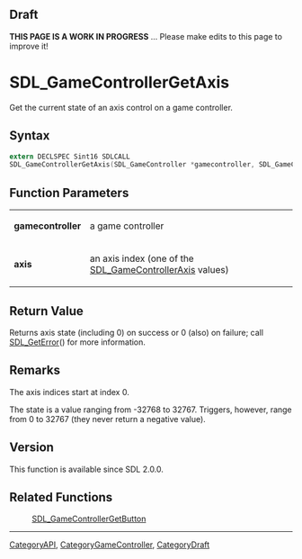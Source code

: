 
== Draft ==


'''THIS PAGE IS A WORK IN PROGRESS''' ... Please make edits to this page to improve it!



<!-- #*^*^*^*^*See https://wiki.libsdl.org/SGFunctions for details on editing this page*^*^*^*^* -->


= SDL_GameControllerGetAxis =

Get the current state of an axis control on a game controller.

== Syntax ==

<syntaxhighlight lang='c'>
extern DECLSPEC Sint16 SDLCALL
SDL_GameControllerGetAxis(SDL_GameController *gamecontroller, SDL_GameControllerAxis axis);
</syntaxhighlight>

== Function Parameters ==

{|
|'''gamecontroller'''
|a game controller
|-
|'''axis'''
|an axis index (one of the [[SDL_GameControllerAxis]] values)
|}

== Return Value ==

Returns axis state (including 0) on success or 0 (also) on failure; call
[[SDL_GetError]]() for more information.



== Remarks ==

The axis indices start at index 0.

The state is a value ranging from -32768 to 32767. Triggers, however, range
from 0 to 32767 (they never return a negative value).

== Version ==

This function is available since SDL 2.0.0.



== Related Functions ==

:[[SDL_GameControllerGetButton]]

----
[[CategoryAPI]], [[CategoryGameController]], [[CategoryDraft]]
<!-- #See the Style Guide for instructions on editing the footer. -->


